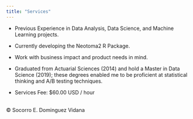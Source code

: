 ```yaml
---
title: "Services"
---
```


-   Previous Experience in Data Analysis, Data Science, and Machine Learning projects.

-   Currently developing the Neotoma2 R Package.

<!-- -->

-   Work with business impact and product needs in mind.

-   Graduated from Actuarial Sciences (2014) and hold a Master in Data Science (2019); these degrees enabled me to be proficient at statistical thinking and A/B testing techniques.

-   Services Fee: \$60.00 USD / hour

\
© Socorro E. Dominguez Vidana
